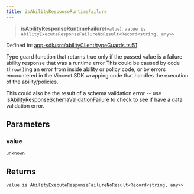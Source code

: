 ```yaml
---
title: isAbilityResponseRuntimeFailure
---
```


> **isAbilityResponseRuntimeFailure**(`value`): `value is AbilityExecuteResponseFailureNoResult<Record<string, any>>`

Defined in: [app-sdk/src/abilityClient/typeGuards.ts:51](https://github.com/LIT-Protocol/Vincent/blob/4f61b0b06d818c2273457b0cc8a4e68ed21a72ed/packages/libs/app-sdk/src/abilityClient/typeGuards.ts#L51)

Type guard function that returns true only if the passed value is a failure ability response that was a runtime error
This could be caused by code `throw()`ing an error from inside ability or policy code, or by errors encountered in the
Vincent SDK wrapping code that handles the execution of the ability/policies.

This could also be the result of a schema validation error -- use [isAbilityResponseSchemaValidationFailure](./isAbilityResponseSchemaValidationFailure) to check
to see if have a data validation error.

## Parameters

### value

`unknown`

## Returns

`value is AbilityExecuteResponseFailureNoResult<Record<string, any>>`
